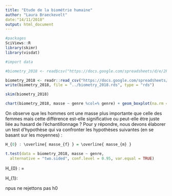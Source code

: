 ```yaml
---
title: "Etude de la biométrie humaine"
author: "Laura Braeckevelt"
date:"14/11/2018"
output: html_document
---
```


```r
#packages
SciViews::R
library(skimr)
library(visdat)
```


```r
#import data

#biometry_2018 <- read$csv("https://docs.google.com/spreadsheets/d/e/2PACX-1vQoVtSWbENWzxbALxD0qyNDqxV4uSYqzLCtJgcNGE7ciT6nkWOjA9b6dMBHaSUY8Nw5f-mSpUEeN-3S/pub?output=csv ")

biometry_2018 <- readr::read_csv("https://docs.google.com/spreadsheets/d/e/2PACX-1vQoVtSWbENWzxbALxD0qyNDqxV4uSYqzLCtJgcNGE7ciT6nkWOjA9b6dMBHaSUY8Nw5f-mSpUEeN-3S/pub?output=csv", locale = locale(decimal_mark = ","))
write(biometry_2018, file = "../biometry_2018.rds", type = "rds")
```

```r
skim(biometry_2018)
```

```r
chart(biometry_2018, masse ~ genre %col=% genre) + geom_boxplot(na.rm = TRUE) 
```
 
 On observe que les hommes ont une masse plus importante que celle des femmes mais cette différence est-elle significative ou peut-elle être juste liée au hasard de l’échantillonnage ?
 Pour y répondre, nous devons élaborer un test d’hypothèse qui va confronter les hypothèses suivantes (en se basant sur les moyennes) :
 
```r
H_{0} : \overline{ masse_{f} } = \overline{ masse_{m} }
```





```r
t.test(data = biometry_2018, masse ~ genre,
  alternative = "two.sided", conf.level = 0.95, var.equal = TRUE)
```
H_{0} : \overline{ masse_{f} } = \overline{ masse_{m} }

H_{1}: \overline{ masse_{m} } \neq \overline{ masse_{m} }

npus ne rejettons pas h0


